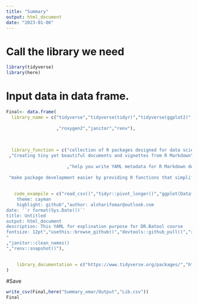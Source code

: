 ```yaml
---
title: "Summary"
output: html_document
date: "2023-01-06"
---
```


# Call the library we need
```r
library(tidyverse)
library(here)
```

# Input data in data frame.
```r
Final<- data.frame(
  library_name = c("tidyverse","tidyverse(tidyr)","tidyverse(ggplot2)","here","plotly","prettydoc","ymlthis","usethis","devtools"
                   
                   ,"roxygen2","janitor","renv"),
  
  
  
  library_function = c("collection of R packages designed for data science","provides a set of functions that help you get to tidy data","produce the plots"," enable easy file referencing in project-oriented workflows","creating interactive web-based graphs"
 ,"Creating tiny yet beautiful documents and vignettes from R Markdown"
                       
                       ,"help you write YAML metadata for R Markdown documents and related tools like blogdown, bookdown, and pkgdown","facilitates interactive workflows for R project creation and development",
 
 "make package development easier by providing R functions that simplify and expedite common tasks","to make documenting your code as easy as possible","examining and cleaning dirty data","dependency manager"),
 
 
   code_exampile = c("read_csv()","tidyr::pivot_longer()","ggplot(Datafile, aes(x=no_of_member, y=no_of_member))+ geom_point()","setwd()","plotly(graph_name)","prettydoc::html_pretty:
    theme: cayman
    highlight: github","author: alsharifomar@outlook.com
date: '`r format(Sys.Date())`'
title: Untitled
output: html_document
description: This YAML for explination purpose for DR.Batool course
fontsize: 12pt","usethis::browse_github()","devtools::github_pull()","roxygen2::init()
"
,"janitor::clean_names()
","renv::snapshot()"),

 
    library_documentation = c("https://www.tidyverse.org/packages/","https://www.rdocumentation.org/packages/tidyr/versions/1.2.1","https://ggplot2.tidyverse.org/reference/",  "https://here.r-lib.org/","https://plotly.com/r/","https://prettydoc.statr.me/","https://pyyaml.org/wiki/PyYAMLDocumentation","https://usethis.r-lib.org/","https://devtools.r-lib.org/","https://cran.r-project.org/web/packages/roxygen2/vignettes/roxygen2.html","https://www.rdocumentation.org/packages/janitor/versions/2.1.0","https://rstudio.github.io/renv/articles/renv.html")
)
```
#Save
```r
write_csv(Final,here("Summary_omar/Output","Lib.csv"))
Final

```








